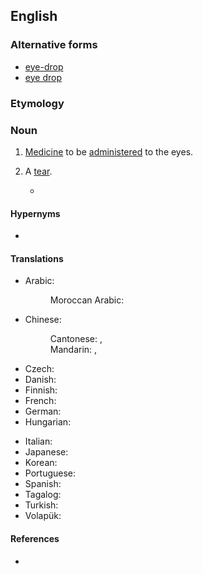 {{also|eye-drop|eye drop}}
==English==

===Alternative forms===
* [[eye-drop]]
* [[eye drop]]

===Etymology===
{{compound|en|eye|drop}}

===Noun===
{{en-noun}}

# {{lb|en|medicine}} [[medicine|Medicine]] to be [[administer]]ed to the eyes.
# {{lb|en|poetic}} A [[tear]].
#* {{RQ:Shakespeare Henry 4-2|IV|v|line=88|text=My lord, I found the prince in the next room, / Washing with kindly tears his gentle cheeks, / With such a deep demeanour in great sorrow / That tyranny, which never quaff'd but blood, / Would, by beholding him, have wash'd his knife / With gentle '''eye-drops'''. He is coming hither.}}

====Hypernyms====
* {{l|en|drop}}

====Translations====
{{trans-top|eye medicine}}
* Arabic: {{t|ar|قَطْرَة عَيْن|f|tr=qaṭrat ʿayn}}
*: Moroccan Arabic: {{t|ary|تقطيرة العين|f|tr=taqṭīrat el-ʕayn, taqṭīrat el-ʕīn}}
* Chinese:
*: Cantonese: {{t|yue|眼藥水|sc=Hani}}, {{t|yue|眼药水|tr=ngaan5 joek6 seoi2|sc=Hani}}
*: Mandarin: {{t+|cmn|眼藥水|sc=Hani}}, {{t+|cmn|眼药水|tr=yǎnyàoshuǐ|sc=Hani}}
* Czech: {{t|cs|oční kapky|f-p}}
* Danish: {{t|da|øjendråber|c-p}}
* Finnish: {{t|fi|silmätippa}}
* French: {{t|fr|gouttes oculaires|f-p}}
* German: {{t+|de|Augentropfen|m}}
* Hungarian: {{t+|hu|szemcsepp}}
{{trans-mid}}
* Italian: {{t+|it|collirio}}
* Japanese: {{t|ja|目薬|tr=megusuri|sc=Jpan}}
* Korean: {{t|ko|안약}}
* Portuguese: {{t|pt|colírio|m}}
* Spanish: {{t+|es|colirio|m}}
* Tagalog: {{t|tl|pamasla}}
* Turkish: {{t|tr|göz damlası}}
* Volapük: {{t|vo|logatof}}
{{trans-bottom}}

====References====
* {{pedia}}